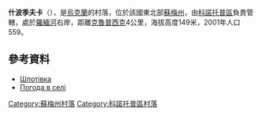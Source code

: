 {{coord|51|2|6|N|33|26|23|E|scale:100000_region:UA|display=title}}

'''什波季夫卡'''（{{lang-uk|Шпотівка}}），是[[烏克蘭|烏克蘭]]的村落，位於該國東北部[[蘇梅州|蘇梅州]]，由[[科諾托普區|科諾托普區]]負責管轄，處於[[羅緬河|羅緬河]]右岸，距離[[克魯普西克_(科諾托普區)|克魯普西克]]4公里，海拔高度149米，2001年人口559。

==參考資料==
* [http://w1.c1.rada.gov.ua/pls/z7502/A005?rdat1=02.02.2010&rf7571=29092 Шпотівка]{{dead link|date=2017年11月 |bot=InternetArchiveBot |fix-attempted=yes }}
*[http://weather.in.ua/ua/symskaja/29150 Погода в селі ] {{Wayback|url=http://weather.in.ua/ua/symskaja/29150 |date=20191205022134 }}

{{DEFAULTSORT:Шпотівка}}

[[Category:蘇梅州村落|Category:蘇梅州村落]]
[[Category:科諾托普區村落|Category:科諾托普區村落]]


{{Sumy-geo-stub}}